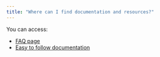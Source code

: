 ```yaml
---
title: "Where can I find documentation and resources?"
---
```


You can access:

- [FAQ page](https://www.joinmassive.com/faq#Partners)
- [Easy to follow documentation](https://docs.joinmassive.com/)